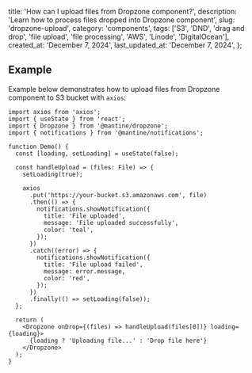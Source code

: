 
  title: 'How can I upload files from Dropzone component?',
  description: 'Learn how to process files dropped into Dropzone component',
  slug: 'dropzone-upload',
  category: 'components',
  tags: ['S3', 'DND', 'drag and drop', 'file upload', 'file processing', 'AWS', 'Linode', 'DigitalOcean'],
  created_at: 'December 7, 2024',
  last_updated_at: 'December 7, 2024',
};


## Example

Example below demonstrates how to upload files from Dropzone component to S3 bucket
with `axios`:

```tsx
import axios from 'axios';
import { useState } from 'react';
import { Dropzone } from '@mantine/dropzone';
import { notifications } from '@mantine/notifications';

function Demo() {
  const [loading, setLoading] = useState(false);

  const handleUpload = (files: File) => {
    setLoading(true);

    axios
      .put('https://your-bucket.s3.amazonaws.com', file)
      .then(() => {
        notifications.showNotification({
          title: 'File uploaded',
          message: 'File uploaded successfully',
          color: 'teal',
        });
      })
      .catch((error) => {
        notifications.showNotification({
          title: 'File upload failed',
          message: error.message,
          color: 'red',
        });
      })
      .finally(() => setLoading(false));
  };

  return (
    <Dropzone onDrop={(files) => handleUpload(files[0])} loading={loading}>
      {loading ? 'Uploading file...' : 'Drop file here'}
    </Dropzone>
  );
}
```
